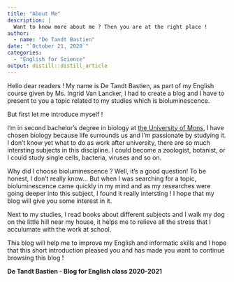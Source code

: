 ```yaml
---
title: "About Me"
description: |
  Want to know more about me ? Then you are at the right place !
author:
  - name: "De Tandt Bastien"
date: "`October 21, 2020`"
categories:
  - "English for Science"
output: distill::distill_article
---
```


Hello dear readers ! My name is De Tandt Bastien, as part of my English course given by Ms. Ingrid Van Lancker, I had to create a blog and I have to present to you a topic related to my studies which is bioluminescence.

But first let me introduce myself ! 

I'm in second bachelor's degree in biology at [the University of Mons](https://web.umons.ac.be/fr/), I have chosen biology because life surrounds us and I'm passionate by studying it. I don't know yet what to do as work after university, there are so much intersting subjects in this discipline. I could become a zoologist, botanist, or I could study single cells, bacteria, viruses and so on.

Why did I choose bioluminescence ? Well, it's a good question! To be honest, I don't really know... But when I was searching for a topic, bioluminescence came quickly in my mind and as my researches were going deeper into this subject, I found it really intersting ! I hope that my blog will give you some interest in it.

Next to my studies, I read books about different subjects and I walk my dog on the little hill near my house, it helps me to relieve all the stress that I acculumate with the work at school.

This blog will help me to improve my English and informatic skills and I hope that this short introduction pleased you and has made you want to continue browsing this blog !

**De Tandt Bastien - Blog for English class 2020-2021**


